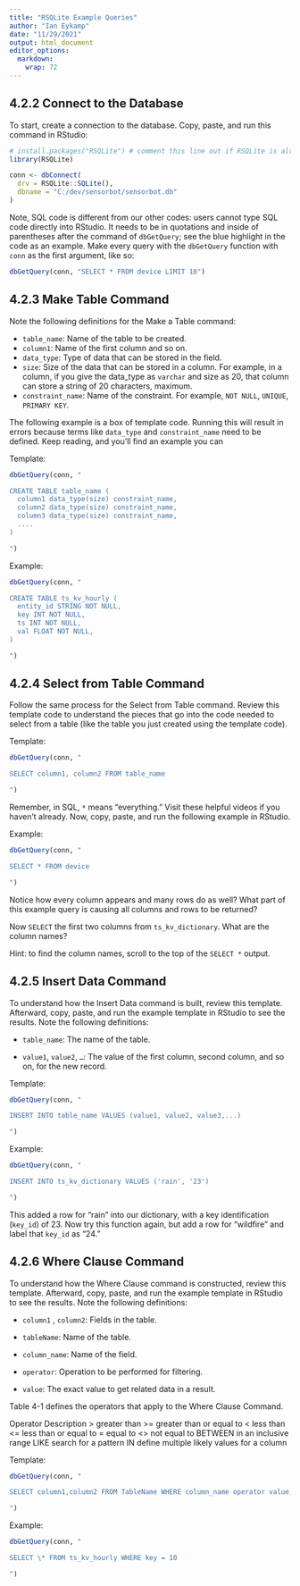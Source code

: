 ```yaml
---
title: "RSQLite Example Queries"
author: "Ian Eykamp"
date: "11/29/2021"
output: html_document
editor_options: 
  markdown: 
    wrap: 72
---
```


## 4.2.2 Connect to the Database

To start, create a connection to the database. Copy, paste, and run this
command in RStudio:

```r
# install.packages("RSQLite") # comment this line out if RSQLite is already installed
library(RSQLite)

conn <- dbConnect(
  drv = RSQLite::SQLite(), 
  dbname = "C:/dev/sensorbot/sensorbot.db"
) 
```

Note, SQL code is different from our other codes: users cannot type SQL
code directly into RStudio. It needs to be in quotations and inside of
parentheses after the command of `dbGetQuery`; see the blue highlight in
the code as an example. Make every query with the `dbGetQuery` function
with `conn` as the first argument, like so:

```r
dbGetQuery(conn, "SELECT * FROM device LIMIT 10")
```

## 4.2.3 Make Table Command

Note the following definitions for the Make a Table command:

-   `table_name`: Name of the table to be created.
-   `column1`: Name of the first column and so on.
-   `data_type`: Type of data that can be stored in the field.
-   `size`: Size of the data that can be stored in a column. For
    example, in a column, if you give the data_type as `varchar` and
    size as 20, that column can store a string of 20 characters,
    maximum.
-   `constraint_name`: Name of the constraint. For example, `NOT NULL`,
    `UNIQUE`, `PRIMARY KEY`.

The following example is a box of template code. Running this will
result in errors because terms like `data_type` and `constraint_name`
need to be defined. Keep reading, and you'll find an example you can

Template:

```r
dbGetQuery(conn, "

CREATE TABLE table_name ( 
  column1 data_type(size) constraint_name,
  column2 data_type(size) constraint_name, 
  column3 data_type(size) constraint_name, 
  .... 
)

")
```

Example:

```r
dbGetQuery(conn, "

CREATE TABLE ts_kv_hourly ( 
  entity_id STRING NOT NULL, 
  key INT NOT NULL,
  ts INT NOT NULL, 
  val FLOAT NOT NULL, 
)

")
```

## 4.2.4 Select from Table Command

Follow the same process for the Select from Table command. Review this
template code to understand the pieces that go into the code needed to
select from a table (like the table you just created using the template
code).

Template:

```r
dbGetQuery(conn, "

SELECT column1, column2 FROM table_name

")
```

Remember, in SQL, `*` means "everything." Visit these helpful videos if
you haven't already. Now, copy, paste, and run the following example in
RStudio.

Example:

```r
dbGetQuery(conn, "

SELECT * FROM device

")
```

Notice how every column appears and many rows do as well? What part of
this example query is causing all columns and rows to be returned?

Now `SELECT` the first two columns from `ts_kv_dictionary`. What are the
column names?

Hint: to find the column names, scroll to the top of the `SELECT *`
output.

## 4.2.5 Insert Data Command

To understand how the Insert Data command is built, review this
template. Afterward, copy, paste, and run the example template in
RStudio to see the results. Note the following definitions:

-   `table_name`: The name of the table.

-   `value1`, `value2`, `…`: The value of the first column, second
    column, and so on, for the new record.

Template:

```r
dbGetQuery(conn, "

INSERT INTO table_name VALUES (value1, value2, value3,...)

")
```

Example:

```r
dbGetQuery(conn, "

INSERT INTO ts_kv_dictionary VALUES ('rain', '23')

")
```

This added a row for "rain" into our dictionary, with a key
identification (`key_id`) of 23. Now try this function again, but add a
row for "wildfire" and label that `key_id` as "24."

## 4.2.6 Where Clause Command

To understand how the Where Clause command is constructed, review this
template. Afterward, copy, paste, and run the example template in
RStudio to see the results. Note the following definitions:

-   `column1` , `column2`: Fields in the table.

-   `tableName`: Name of the table.

-   `column_name`: Name of the field.

-   `operator`: Operation to be performed for filtering.

-   `value`: The exact value to get related data in a result.

Table 4-1 defines the operators that apply to the Where Clause Command.

Operator Description \> greater than \>= greater than or equal to \<
less than \<= less than or equal to = equal to \<\> not equal to BETWEEN
in an inclusive range LIKE search for a pattern IN define multiple
likely values for a column

Template:

```r
dbGetQuery(conn, "

SELECT column1,column2 FROM TableName WHERE column_name operator value;

")
```

Example:

```r
dbGetQuery(conn, "

SELECT \* FROM ts_kv_hourly WHERE key = 10

")
```
